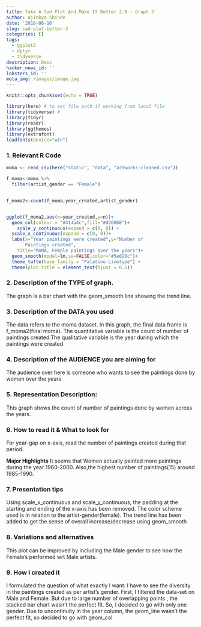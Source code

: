 ```yaml
---
title: Take A Sad Plot And Make It Better 2.0 - Graph 3
author: Ajinkya Shinde
date: '2018-06-16'
slug: sad-plot-better-3
categories: []
tags:
  - ggplot2
  - dplyr
  - tidyverse
description: Desc
hacker_news_id: ''
lobsters_id: ''
meta_img: /images/image.jpg
---
```


```r
knitr::opts_chunk$set(echo = TRUE)
```

```r
library(here) # to set file path if working from local file
library(tidyverse) # 
library(tidyr)
library(readr)
library(ggthemes)
library(extrafont)
loadfonts(device="win")
```


### 1. Relevant R Code


```r
moma <- read_csv(here("static", "data", "artworks-cleaned.csv"))

f_moma<-moma %>%
  filter(artist_gender == "Female")  

 
f_moma2<-count(f_moma,year_created,artist_gender)


ggplot(f_moma2,aes(x=year_created,y=n))+
  geom_col(colour = "#414a4c",fill="#d26868")+
    scale_y_continuous(expand = c(0, 0)) +
  scale_x_continuous(expand = c(0, 0))+
  labs(x="Year paintings were created",y="Number of 
       Paintings created",
    title="MoMA, Female paintings over the years")+
  geom_smooth(model=lm,se=FALSE,color="#5e020c")+
  theme_tufte(base_family = "Palatino Linotype") +
  theme(plot.title = element_text(hjust = 0.5)) 


```



### 2. Description of the TYPE of graph.

The graph is a bar chart with the geom_smooth line showing the trend line.

### 3. Description of the DATA you used

The data refers to the moma dataset. In this graph, the final data frame is 
f_moma2(final moma). The quantitative variable is the count of number of paintings created.The qualitative variable is the year during which the paintings were created


### 4. Description of the AUDIENCE you are aiming for 

The audience over here is someone who wants to see the paintings done by women over the years 

### 5. Representation Description:

This graph shows the count of number of paintings done by women across the years.

### 6. How to read it & What to look for

For year-gap on x-axis, read the number of paintings created during that 
period. 


**Major Highlights**
It seems that Women actually painted more paintings during the year 1960-2000. Also,the highest number of paintings(15) around 1985-1990.

### 7. Presentation tips

Using scale_x_continuous and scale_y_continuous, the padding at the starting and ending of the x-axis has been removed. The color scheme used is in relation to the artist-gender(female). The trend line has been added to get the sense of overall increase/decrease using geom_smooth



### 8. Variations and alternatives
This plot can be improved by including the Male gender to see how the Female's performed wrt Male artists.


### 9. How I created it

I formulated the question of what exactly I want: I have to see the diversity in the paintings created as per artist's gender. First, I filtered the data-set on Male and Female. But due to large number of overlapping points , the stacked bar chart wasn't the perfect fit. So, I decided to go with only one gender. 
Due to uncontinuity in the year column, the geom_line wasn't the perfect fit, so decided to go with geom_col


